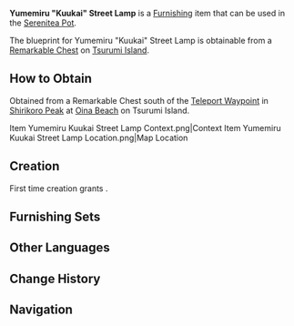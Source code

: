 {{Furnishing Infobox
|id             = 373411
|image          = Item Yumemiru Kuukai Street Lamp.png
|category       = Landscape
|subcategory    = Lighting
|rarity         = 3
|adeptal_energy = 60
|load           = 145
|reduced_load   = 121
|description    = The street lamps that stand on either side of the [[Grand Narukami Shrine]]'s torii gates and shrine buildings. It is said that the lights of these lamps are key to the [[Yae Miko|Guuji Yae]]'s secret art of reading the hearts of others and that those who approach with ill-intent will have their wicked thoughts reflected onto them as the lights shine on their faces, causing them to fall upon their knees and repent, unable to enter the shrine. But for those who approach with earnest hearts and heartfelt wishes, these are naught but ordinary street lights.
|blueprint      = Remarkable Chest
}}
'''Yumemiru "Kuukai" Street Lamp''' is a [[Furnishing]] item that can be used in the [[Serenitea Pot]].

The blueprint for Yumemiru "Kuukai" Street Lamp is obtainable from a [[Remarkable Chest]] on [[Tsurumi Island]].

==How to Obtain==
Obtained from a Remarkable Chest south of the [[Teleport Waypoint]] in [[Shirikoro Peak]] at [[Oina Beach]] on Tsurumi Island.
<gallery hideaddbutton="true" captionalign="center">
Item Yumemiru Kuukai Street Lamp Context.png|Context
Item Yumemiru Kuukai Street Lamp Location.png|Map Location
</gallery>

==Creation==
First time creation grants {{Item|Trust|24|x=60}}.
{{Recipe
|type = Creation
|time = 14h
|Yumemiru Wood = 8
|Red Dye = 4
|sort = Yumemiru Wood,Red Dye
}}

==Furnishing Sets==
{{Craft Usage}}

==Other Languages==
{{Other Languages|default_hidden = 1
|en      = Yumemiru "Kuukai" Street Lamp
|zhs     = 梦见木「空怀」路灯
|zhs_rm  = Mèngjiàn-mù "Kōng Huái" Lùdēng
|zht     = 夢見木「空懷」路燈
|zht_rm  = Mèngjiàn-mù "Kōng Huái" Lùdēng
|ja      = 夢見の「空懐」街灯
|ja_rm   = Yumemiru no "Kuukai" Gaitou
|ko      = 꿈의 나무 「헛된 생각」 가로등
|ko_rm   = 
|es      = Farola de madera onírica: Deseos vacíos
|fr      = Lampadaire « Kuukai » en bois de rêve
|ru      = Уличный фонарь из юмэмиру «Кукай»
|th      = โคมไฟถนน "Kuukai" จากไม้ Yumemiru
|th_rm   = 
|vi      = Đèn Đường "Kuukai" Gỗ Mơ Mộng
|de      = Straßenlaterne „Kuukai“ aus Yumemiru-Holz
|id      = Lampu Jalan "Kuukai" dari Yumemiru
|pt      = Lanterna de Estrada de Madeira Yumemiru "Kuukai"
}}

==Change History==
{{Change History|2.2}}

==Navigation==
{{Furnishing Navbox/Exterior|Landscape}}